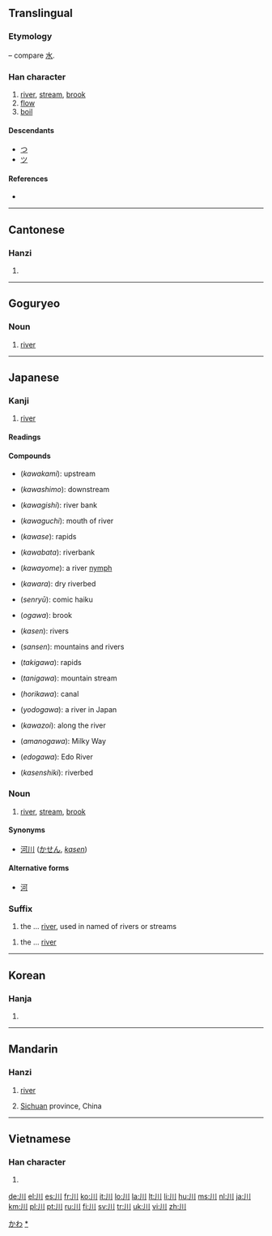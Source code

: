 {{also|州|巛}}
==Translingual==
{{stroke order|type=animate}}
===Etymology===
{{liushu|p}} – compare [[水]].

{{Han etyl}}

===Han character===
{{Han char|rn=47|rad=巛|as=00|sn=3|four=2200<sub>0</sub>|canj=中中中 (LLL)}}

# [[river]], [[stream]], [[brook]]
# [[flow]]
# [[boil]]

====Descendants====
* [[つ]]
* [[ツ]]

====References====
* {{Han ref|kx=0323.230|dkj=08673|dj=0624.070|hdz=10032.020|uh=5DDD|ud=24029|bh=A474|bd=42100}}

----

==Cantonese==

===Hanzi===
{{yue-hanzi|jyut=[[cyun1]]|y=[[chyun1]]}}

# {{defn|lang=yue|sort=巛00}}

----

==Goguryeo==

===Noun===
{{head|zkg|noun|tr=nae}}

# [[river]]

----

==Japanese==

===Kanji===
{{ja-kanji|grade=1|rs=巛00}}

# [[river]]

====Readings====
{{ja-readings
|on=[[せん]] (''sen'')
|kun=[[かわ]] (''kawa'')|nanori=[[か]] (''ka''), [[こ]] (''ko''), [[さわ]] (''sawa'')
}}

====Compounds====
{{der-top3|Compounds}}
* {{l|ja|川上}} (''kawakami''): upstream
* {{l|ja|川下}} (''kawashimo''): downstream
* {{l|ja|川岸}} (''kawagishi''): river bank
* {{l|ja|川口}} (''kawaguchi''): mouth of river
* {{l|ja|川瀬}} (''kawase''): rapids
* {{l|ja|川端}} (''kawabata''): riverbank
* {{l|ja|川嫁}} (''kawayome''): a river [[nymph]]
{{der-mid3}}
* {{l|ja|川原}} (''kawara''): dry riverbed
* {{l|ja|川柳}} (''senryū''): comic haiku
* {{l|ja|小川}} (''ogawa''): brook
* {{l|ja|河川}} (''kasen''): rivers
* {{l|ja|山川}} (''sansen''): mountains and rivers
* {{l|ja|滝川}} (''takigawa''): rapids
* {{l|ja|谷川}} (''tanigawa''): mountain stream
{{der-mid3}}
* {{l|ja|堀川}} (''horikawa''): canal
* {{l|ja|淀川}} (''yodogawa''): a river in Japan
* {{l|ja|川沿い}} (''kawazoi''): along the river
* {{l|ja|天の川}} (''amanogawa''): Milky Way
* {{l|ja|江戸川}} (''edogawa''): Edo River
* {{l|ja|河川敷}} (''kasenshiki''): riverbed
{{bottom}}

===Noun===
{{ja-noun|k|hira=かわ|rom=kawa}}

# [[river]], [[stream]], [[brook]]

====Synonyms====
* [[河川]] ([[かせん]], ''[[kasen]]'')

====Alternative forms====
* [[河]]

===Suffix===
{{ja-pos|k|suffix|hira=かわ|rom=-kawa}} 

# the ... [[river]], used in named of rivers or streams

{{ja-pos|k|suffix|hira=がわ|rom=-gawa|hidx=かわ'}} 

# the ... [[river]]

[[Category:1000 Japanese basic words|かわ]]
[[Category:ja:Rivers|*]]

----

==Korean==

===Hanja===
{{ko-hanja|hangeul=천|eumhun=내|rv=cheon|mr=ch'ŏn}}

# {{defn|lang=ko|sort=巛00}}

----

==Mandarin==

===Hanzi===
{{cmn-hanzi|pin=[[chuān]] ([[chuan1]]), [[wú]] ([[wu2]])|wg=ch'uan<sup>1</sup>, wu<sup>2</sup>}}

# [[river]]
# {{context|abbreviation}} [[Sichuan]] province, China

----

==Vietnamese==

===Han character===
{{vi-hantu|[[xuyên]], [[xiên]]|rs=巛00}}

# {{defn|lang=vi|sort=巛00}}

[[de:川]]
[[el:川]]
[[es:川]]
[[fr:川]]
[[ko:川]]
[[it:川]]
[[lo:川]]
[[la:川]]
[[lt:川]]
[[li:川]]
[[hu:川]]
[[ms:川]]
[[nl:川]]
[[ja:川]]
[[km:川]]
[[pl:川]]
[[pt:川]]
[[ru:川]]
[[fi:川]]
[[sv:川]]
[[tr:川]]
[[uk:川]]
[[vi:川]]
[[zh:川]]